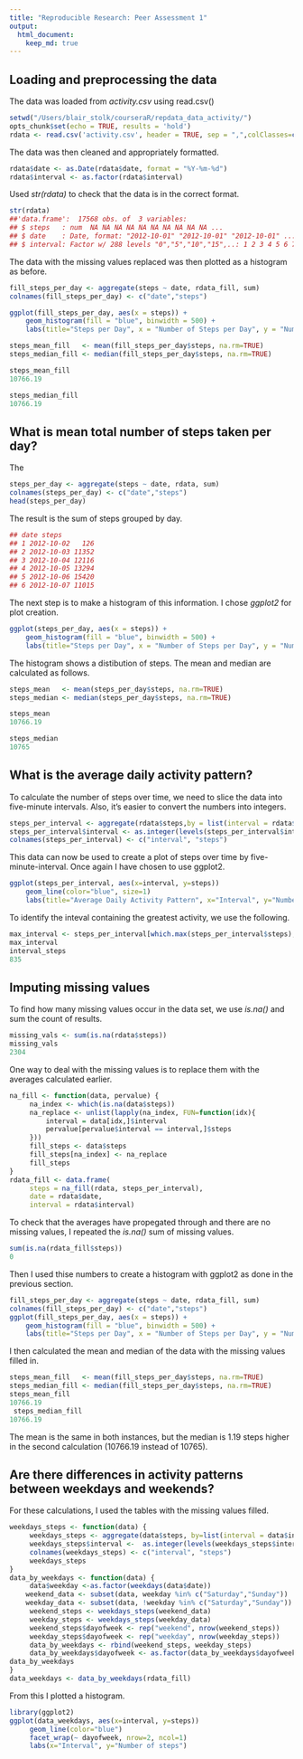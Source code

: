 ```yaml
---
title: "Reproducible Research: Peer Assessment 1"
output: 
  html_document:
    keep_md: true
---
```



## Loading and preprocessing the data
The data was loaded from *activity.csv* using read.csv()
```r
setwd("/Users/blair_stolk/courseraR/repdata_data_activity/")
opts_chunk$set(echo = TRUE, results = 'hold')
rdata <- read.csv('activity.csv', header = TRUE, sep = ",",colClasses=c("numeric", "character", "numeric"))
```
The data was then cleaned and appropriately formatted. 

```r
rdata$date <- as.Date(rdata$date, format = "%Y-%m-%d")
rdata$interval <- as.factor(rdata$interval)
```

Used *str(rdata)* to check that the data is in the correct format. 

```r
str(rdata)
##'data.frame':  17568 obs. of  3 variables:
## $ steps   : num  NA NA NA NA NA NA NA NA NA NA ...
## $ date    : Date, format: "2012-10-01" "2012-10-01" "2012-10-01" ...
## $ interval: Factor w/ 288 levels "0","5","10","15",..: 1 2 3 4 5 6 7 8 9 10 ...
```

The data with the missing values replaced was then plotted as a histogram as before. 

```r
fill_steps_per_day <- aggregate(steps ~ date, rdata_fill, sum)
colnames(fill_steps_per_day) <- c("date","steps")
```
```r
ggplot(fill_steps_per_day, aes(x = steps)) + 
    geom_histogram(fill = "blue", binwidth = 500) + 
    labs(title="Steps per Day", x = "Number of Steps per Day", y = "Number of times in a day(Count)")
```

```r
steps_mean_fill   <- mean(fill_steps_per_day$steps, na.rm=TRUE)
steps_median_fill <- median(fill_steps_per_day$steps, na.rm=TRUE)

steps_mean_fill
10766.19

steps_median_fill
10766.19
```

## What is mean total number of steps taken per day?

The 

```r
steps_per_day <- aggregate(steps ~ date, rdata, sum)
colnames(steps_per_day) <- c("date","steps")
head(steps_per_day)
```

The result is the sum of steps grouped by day. 

```r
## date steps
## 1 2012-10-02   126
## 2 2012-10-03 11352
## 3 2012-10-04 12116
## 4 2012-10-05 13294
## 5 2012-10-06 15420
## 6 2012-10-07 11015
```

The next step is to make a histogram of this information. I chose *ggplot2* for plot creation. 

```r
ggplot(steps_per_day, aes(x = steps)) + 
    geom_histogram(fill = "blue", binwidth = 500) +
    labs(title="Steps per Day", x = "Number of Steps per Day", y = "Number of times in a day(Count)")
```

The histogram shows a distibution of steps. The mean and median are calculated as follows. 

```r
steps_mean   <- mean(steps_per_day$steps, na.rm=TRUE)
steps_median <- median(steps_per_day$steps, na.rm=TRUE)

steps_mean
10766.19

steps_median
10765
```

## What is the average daily activity pattern?

To calculate the number of steps over time, we need to slice the data into five-minute intervals. Also, it's easier to convert the numbers into integers. 

```r
steps_per_interval <- aggregate(rdata$steps,by = list(interval = rdata$interval),FUN=mean, na.rm=TRUE)
steps_per_interval$interval <- as.integer(levels(steps_per_interval$interval)[steps_per_interval$interval])
colnames(steps_per_interval) <- c("interval", "steps")
```

This data can now be used to create a plot of steps over time by five-minute-interval. Once again I have chosen to use ggplot2.

```r
ggplot(steps_per_interval, aes(x=interval, y=steps)) 
    geom_line(color="blue", size=1) 
    labs(title="Average Daily Activity Pattern", x="Interval", y="Number of steps")
```

To identify the inteval containing the greatest activity, we use the following.

```r
max_interval <- steps_per_interval[which.max(steps_per_interval$steps),]
max_interval
interval_steps
835
```

## Imputing missing values

To find how many missing values occur in the data set, we use *is.na()* and sum the count of results. 
```r
missing_vals <- sum(is.na(rdata$steps))
missing_vals
2304
```

One way to deal with the missing values is to replace them with the averages calculated earlier. 
```r
na_fill <- function(data, pervalue) {
     na_index <- which(is.na(data$steps))
     na_replace <- unlist(lapply(na_index, FUN=function(idx){
         interval = data[idx,]$interval
         pervalue[pervalue$interval == interval,]$steps
     }))
     fill_steps <- data$steps
     fill_steps[na_index] <- na_replace
     fill_steps
}
rdata_fill <- data.frame(
     steps = na_fill(rdata, steps_per_interval),
     date = rdata$date,
     interval = rdata$interval)
 ```
 
 To check that the averages have propegated through and there are no missing values, I repeated the *is.na()* sum of missing values. 
 
```r
sum(is.na(rdata_fill$steps))
0
```

Then I used thise numbers to create a histogram with ggplot2 as done in the previous section. 

```r
fill_steps_per_day <- aggregate(steps ~ date, rdata_fill, sum)
colnames(fill_steps_per_day) <- c("date","steps")
ggplot(fill_steps_per_day, aes(x = steps)) + 
    geom_histogram(fill = "blue", binwidth = 500) + 
    labs(title="Steps per Day", x = "Number of Steps per Day", y = "Number of times in a day(Count)")
```

I then calculated the mean and median of the data with the missing values filled in. 

```r
steps_mean_fill   <- mean(fill_steps_per_day$steps, na.rm=TRUE)
steps_median_fill <- median(fill_steps_per_day$steps, na.rm=TRUE)
steps_mean_fill
10766.19
 steps_median_fill
10766.19
```
The mean is the same in both instances, but the median is 1.19 steps higher in the second calculation (10766.19 instead of 10765). 

## Are there differences in activity patterns between weekdays and weekends?

For these calculations, I used the tables with the missing values filled. 
```r
weekdays_steps <- function(data) {
     weekdays_steps <- aggregate(data$steps, by=list(interval = data$interval),FUN=mean, na.rm=T)
     weekdays_steps$interval <-  as.integer(levels(weekdays_steps$interval)[weekdays_steps$interval])
     colnames(weekdays_steps) <- c("interval", "steps")
     weekdays_steps
}
data_by_weekdays <- function(data) {
     data$weekday <-as.factor(weekdays(data$date))
    weekend_data <- subset(data, weekday %in% c("Saturday","Sunday"))
    weekday_data <- subset(data, !weekday %in% c("Saturday","Sunday"))
     weekend_steps <- weekdays_steps(weekend_data)
     weekday_steps <- weekdays_steps(weekday_data)
     weekend_steps$dayofweek <- rep("weekend", nrow(weekend_steps))
     weekday_steps$dayofweek <- rep("weekday", nrow(weekday_steps))
     data_by_weekdays <- rbind(weekend_steps, weekday_steps)
     data_by_weekdays$dayofweek <- as.factor(data_by_weekdays$dayofweek)
data_by_weekdays
}
data_weekdays <- data_by_weekdays(rdata_fill)
```

From this I plotted a histogram. 

```r
library(ggplot2)
ggplot(data_weekdays, aes(x=interval, y=steps))
     geom_line(color="blue") 
     facet_wrap(~ dayofweek, nrow=2, ncol=1)
     labs(x="Interval", y="Number of steps")
```

